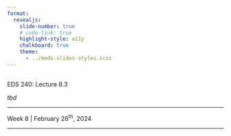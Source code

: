 ```yaml
---
format: 
  revealjs:
    slide-number: true
    # code-link: true
    highlight-style: a11y
    chalkboard: true
    theme: 
      - ../meds-slides-styles.scss
---
```


## {#title-slide data-menu-title="Title Slide" background="#053660"} 

[EDS 240: Lecture 8.3]{.custom-title}

[*tbd*]{.custom-subtitle}

<hr class="hr-teal">

[Week 8 | February 26^th^, 2024]{.custom-subtitle3}

---

<!-- {ggpattern} https://www.youtube.com/watch?v=fWP7KnIhmpQ -->
<!-- https://jkunst.com/blog/posts/2023-07-10-my-favorite-ggplot2-packages-with-examples/ -->
<!-- gganimate -->
<!-- adding images to plots -->
<!-- see Dan Oehm's plot + code: https://github.com/doehm/tidyTuesday/tree/master/2022/week09-energy , https://twitter.com/danoehm/status/1498985113635663873 -->
<!-- combining plots (cowplot & patchwork) -->
<!-- https://rviews.rstudio.com/2019/09/19/intro-to-ggforce/ -->
